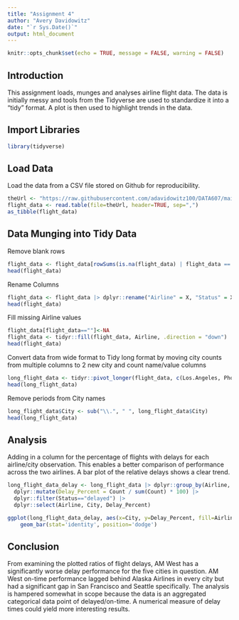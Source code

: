 ```yaml
---
title: "Assignment 4"
author: "Avery Davidowitz"
date: "`r Sys.Date()`"
output: html_document
---
```


```r
knitr::opts_chunk$set(echo = TRUE, message = FALSE, warning = FALSE)
```


## Introduction
This assignment loads, munges and analyses airline flight data. The data is initially messy and tools from the Tidyverse are used to standardize it into a "tidy" format. A plot is then used to highlight trends in the data.

## Import Libraries

```r
library(tidyverse)
```

## Load Data
Load the data from a CSV file stored on Github for reproducibility.
```r
theUrl <- "https://raw.githubusercontent.com/adavidowitz100/DATA607/main/Assignment4/Flight_Data.csv"
flight_data <- read.table(file=theUrl, header=TRUE, sep=",")
as_tibble(flight_data)
```

## Data Munging into Tidy Data

Remove blank rows
```r
flight_data <- flight_data[rowSums(is.na(flight_data) | flight_data == "") != ncol(flight_data),]
head(flight_data)
```
Rename Columns
```r
flight_data <- flight_data |> dplyr::rename("Airline" = X, "Status" = X.1)
head(flight_data)
```
Fill missing Airline values
```r
flight_data[flight_data==""]<-NA
flight_data <- tidyr::fill(flight_data, Airline, .direction = "down")
head(flight_data)
```
Convert data from wide format to Tidy long format by moving city counts from multiple columns to 2 new city and count name/value columns
```r
long_flight_data <- tidyr::pivot_longer(flight_data, c(Los.Angeles, Phoenix, San.Diego, San.Francisco, Seattle), names_to = "City", values_to = "Count")
head(long_flight_data)
```

Remove periods from City names
```r
long_flight_data$City <- sub("\\.", " ", long_flight_data$City)
head(long_flight_data)
```


## Analysis
Adding in a column for the percentage of flights with delays for each airline/city observation. This enables a better comparison of performance across the two airlines. A bar plot of the relative delays shows a clear trend.
```r
long_flight_data_delay <- long_flight_data |> dplyr::group_by(Airline, City) |> 
  dplyr::mutate(Delay_Percent = Count / sum(Count) * 100) |> 
  dplyr::filter(Status=="delayed") |> 
  dplyr::select(Airline, City, Delay_Percent)

ggplot(long_flight_data_delay, aes(x=City, y=Delay_Percent, fill=Airline)) +
    geom_bar(stat='identity', position='dodge')
```

## Conclusion
From examining the plotted ratios of flight delays, AM West has a significantly worse delay performance for the five cities in question. AM West on-time performance lagged behind Alaska Airlines in every city but had a significant gap in San Francisco and Seattle specifically. The analysis is hampered somewhat in scope because the data is an aggregated categorical data point of delayed/on-time. A numerical measure of delay times could yield more interesting results.  